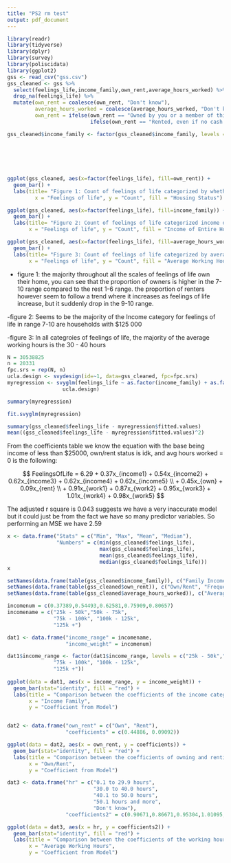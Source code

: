 ```yaml
---
title: "PS2 rm test"
output: pdf_document
---
```

```r
library(readr)
library(tidyverse)
library(dplyr)
library(survey)
library(poliscidata)
library(ggplot2)
gss <- read_csv("gss.csv")
gss_cleaned <- gss %>%
  select(feelings_life,income_family,own_rent,average_hours_worked) %>%
  drop_na(feelings_life) %>%
  mutate(own_rent = coalesce(own_rent, "Don't know"),
         average_hours_worked = coalesce(average_hours_worked, "Don't know"),
         own_rent = ifelse(own_rent == "Owned by you or a member of this household, even if it i...", "Own", 
                           ifelse(own_rent == "Rented, even if no cash rent is paid", "Rent", "Don't know")))

gss_cleaned$income_family <- factor(gss_cleaned$income_family, levels = c("Less than $25,000",
                                                                          "$25,000 to $49,999",
                                                                          "$50,000 to $74,999",
                                                                          "$75,000 to $99,999",
                                                                          "$100,000 to $ 124,999",
                                                                          "$125,000 and more"))

```

```r

ggplot(gss_cleaned, aes(x=factor(feelings_life), fill=own_rent)) + 
  geom_bar() +
  labs(title= "Figure 1: Count of feelings of life categorized by whether they own or rent",
         x = "Feelings of life", y = "Count", fill = "Housing Status")

ggplot(gss_cleaned, aes(x=factor(feelings_life), fill=income_family)) + 
  geom_bar() +
  labs(title= "Figure 2: Count of feelings of life categorized income of the household",
       x = "Feelings of life", y = "Count", fill = "Income of Entire Household")

ggplot(gss_cleaned, aes(x=factor(feelings_life), fill=average_hours_worked)) + 
  geom_bar() +
  labs(title= "Figure 3: Count of feelings of life categorized by average working hours",
       x = "Feelings of life", y = "Count", fill = "Average Working Hours")

```


- figure 1: the majority throughout all the scales of feelings of life own their home, you can see that the proportion of owners is higher in the 7-10 range compared to the rest 1-6 range. the proportion of renters however seem to follow a trend where it increases as feelings of life increase, but it suddenly drop in the 9-10 range.

-figure 2: Seems to be the majority of the Income category for feelings of life in range 7-10 are households with $125 000

-figure 3: In all categroies of feelings of life, the majority of the average working hours is the 30 - 40 hours

```r

N = 30538825
n = 20331
fpc.srs = rep(N, n)
ucla.design <- svydesign(id=~1, data=gss_cleaned, fpc=fpc.srs)
myregression <- svyglm(feelings_life ~ as.factor(income_family) + as.factor(own_rent) + as.factor(average_hours_worked), 
                  ucla.design)

summary(myregression)

fit.svyglm(myregression)     

summary(gss_cleaned$feelings_life - myregression$fitted.values)
mean((gss_cleaned$feelings_life - myregression$fitted.values)^2)

```


From the coefficients table we know the equation with the base being income of less than
$25000, own/rent status is idk, and avg hours worked = 0 is the following:

$$
FeelingsOfLife = 6.29 + 0.37x_{income1} + 0.54x_{income2} + 0.62x_{income3} 
+ 0.62x_{income4} + 0.62x_{income5} \\
+ 0.45x_{own} + 0.09x_{rent} \\
+ 0.91x_{work1} + 0.87x_{work2} + 0.95x_{work3} + 1.01x_{work4} + 0.98x_{work5}
$$

The adjusted r square is 0.043 suggests we have a very inaccurate model but it could just be from the fact we
have so many predictor variables. So performing an MSE we have 2.59 


```r

x <- data.frame("Stats" = c("Min", "Max", "Mean", "Median"),
                "Numbers" = c(min(gss_cleaned$feelings_life),
                              max(gss_cleaned$feelings_life),
                              mean(gss_cleaned$feelings_life),
                              median(gss_cleaned$feelings_life)))
x

setNames(data.frame(table(gss_cleaned$income_family)), c("Family Income", "Frequency"))
setNames(data.frame(table(gss_cleaned$own_rent)), c("Own/Rent", "Frequency"))
setNames(data.frame(table(gss_cleaned$average_hours_worked)), c("Average Hours Worked", "Frequency"))

```

```r



incomenum = c(0.37389,0.54493,0.62581,0.75909,0.80657)
incomename = c("25k - 50k","50k - 75k",
               "75k - 100k", "100k - 125k",
               "125k +")

dat1 <- data.frame("income_range" = incomename,
                   "income_weight" = incomenum)

dat1$income_range <- factor(dat1$income_range, levels = c("25k - 50k","50k - 75k",
               "75k - 100k", "100k - 125k",
               "125k +"))
 
ggplot(data = dat1, aes(x = income_range, y = income_weight)) +
  geom_bar(stat="identity", fill = "red") +
  labs(title = "Comparison between the coefficients of the income categories", 
       x = "Income Family",
       y = "Coefficient from Model")


dat2 <- data.frame("own_rent" = c("Own", "Rent"),
                   "coefficients" = c(0.44886, 0.09092))

ggplot(data = dat2, aes(x = own_rent, y = coefficients)) +
  geom_bar(stat="identity", fill = "red") +
  labs(title = "Comparison between the coefficients of owning and renting", 
       x = "Own/Rent",
       y = "Coefficient from Model")

dat3 <- data.frame("hr" = c("0.1 to 29.9 hours",
                            "30.0 to 40.0 hours",
                            "40.1 to 50.0 hours",
                            "50.1 hours and more",
                            "Don't know"),
                   "coefficients2" = c(0.90671,0.86671,0.95304,1.01095,0.97984))

ggplot(data = dat3, aes(x = hr, y = coefficients2)) +
  geom_bar(stat="identity", fill = "red") +
  labs(title = "Comparison between the coefficients of the working hours categories", 
       x = "Average Working Hours",
       y = "Coefficient from Model")

```






